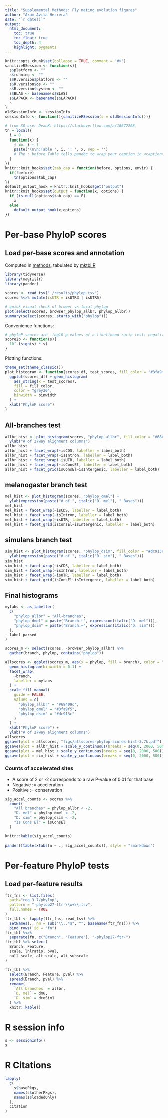 ```yaml
---
title: "Supplemental Methods: Fly mating evolution figures"
author: "Aram Avila-Herrera"
date: "`r date()`"
output:
  html_document:
    toc: true
    toc_float: true
    toc_depth: 4
    highlight: pygments
---
```


```r
knitr::opts_chunk$set(collapse = TRUE, comment = '#>')
sanitizeRSession <- function(s){
  s$platform <- ""
  s$running <- ""
  s$R.version$platform <- ""
  s$R.version$os <- ""
  s$R.version$system <- ""
  s$BLAS <- basename(s$BLAS)
  s$LAPACK <- basename(s$LAPACK)
  s
}
oldSessionInfo <- sessionInfo
sessionInfo <- function(){sanitizeRSession(s = oldSessionInfo())}

# from SO user DeanK: https://stackoverflow.com/a/18672268
tn = local({
  i = 0
  function(x) {
    i <<- i + 1
    paste('\n\n:Table ', i, ': ', x, sep = '')
    # The : before Table tells pandoc to wrap your caption in <caption></caption>
  }
})
knitr::knit_hooks$set(tab_cap = function(before, options, envir) {
  if(!before)
    tn(options$tab_cap)
})
default_output_hook = knitr::knit_hooks$get("output")
knitr::knit_hooks$set(output = function(x, options) {
  if (is.null(options$tab_cap) == F)
    x
  else
    default_output_hook(x,options)
})
```

# Per-base PhyloP scores

## Load per-base scores and annotation

Computed in [methods](./methods.html), tabulated by [mktbl.R](./scripts/mktbl.R)

```r
library(tidyverse)
library(magrittr)
library(pander)

scores <- read_tsv("./results/phylop.tsv")
scores %<>% mutate(isUTR = isUTR3 | isUTR5)

# quick visual check of brower vs local phylop
plot(select(scores, browser_phylop_allbr, phylop_allbr))
summary(select(scores, starts_with("phylop")))
```

Convenience functions:

```r
# phyloP scores are -log10 p-values of a likelihood ratio test: negative for acceleration, positive for conservation
score2p <- function(s){
  10^-(sign(s) * s)
}
```

Plotting functions:

```r
theme_set(theme_classic())
plot_histogram <- function(scores_df, test_scores, fill_color = "#3fa9f5", binwidth = 0.1){
  ggplot(scores_df) + geom_histogram(
    aes_string(x = test_scores),
    fill = fill_color,
    color = "grey20",
    binwidth = binwidth
  ) +
  xlab("PhyloP score")
}
```

## All-branches test

```r
allbr_hist <- plot_histogram(scores, "phylop_allbr", fill_color = "#68409c") +
  ylab("# of 27way alignment columns")
allbr_hist
allbr_hist + facet_wrap(~isCDS, labeller = label_both)
allbr_hist + facet_wrap(~isIntron, labeller = label_both)
allbr_hist + facet_wrap(~isUTR, labeller = label_both)
allbr_hist + facet_wrap(~isConsEl, labeller = label_both)
allbr_hist + facet_grid(isConsEl~isIntergenic, labeller = label_both)
```

## melanogaster branch test

```r
mel_hist <- plot_histogram(scores, "phylop_dmel") +
  ylab(expression(paste("# of ", italic("D. mel"), " Bases")))
mel_hist
mel_hist + facet_wrap(~isCDS, labeller = label_both)
mel_hist + facet_wrap(~isIntron, labeller = label_both)
mel_hist + facet_wrap(~isUTR, labeller = label_both)
mel_hist + facet_grid(isConsEl~isIntergenic, labeller = label_both)
```

## simulans branch test

```r
sim_hist <- plot_histogram(scores, "phylop_dsim", fill_color = "#dc913c") +
  ylab(expression(paste("# of ", italic("D. sim"), " Bases")))
sim_hist
sim_hist + facet_wrap(~isCDS, labeller = label_both)
sim_hist + facet_wrap(~isIntron, labeller = label_both)
sim_hist + facet_wrap(~isUTR, labeller = label_both)
sim_hist + facet_grid(isConsEl~isIntergenic, labeller = label_both)
```

## Final histograms

```r
mylabs <- as_labeller(
  c(
    "phylop_allbr" = "All~branches",
    "phylop_dmel" = paste("Branch:~", expression(italic("D. mel"))),
    "phylop_dsim" = paste("Branch:~", expression(italic("D. sim")))
  ),
  label_parsed
)

scores_m <- select(scores, -browser_phylop_allbr) %>%
  gather(branch, phylop, contains("phylop"))

allscores <- ggplot(scores_m, aes(x = phylop, fill = branch), color = "grey20") +
  geom_histogram(binwidth = 0.1) +
  facet_wrap(
    ~branch,
    labeller = mylabs
  ) +
  scale_fill_manual(
    guide = FALSE,
    values = c(
      "phylop_allbr" = "#68409c",
      "phylop_dmel" = "#3fa9f5",
      "phylop_dsim" = "#dc913c"
    )
  ) +
  xlab("PhyloP score") +
  ylab("# of 27way alignment columns")
allscores
ggsave(plot = allscores, "figs/allscores-phylop-scores-hist-3.7k.pdf")
ggsave(plot = allbr_hist + scale_y_continuous(breaks = seq(0, 2000, 500)) + coord_cartesian(ylim = c(0,2200)), "figs/allbr-phylop-scores-hist-3.7k.pdf")
ggsave(plot = mel_hist + scale_y_continuous(breaks = seq(0, 2000, 500)) + coord_cartesian(ylim = c(0,2200)), "figs/dm6-phylop-scores-hist-3.7k.pdf")
ggsave(plot = sim_hist + scale_y_continuous(breaks = seq(0, 2000, 500)) + coord_cartesian(ylim = c(0,2200)), "figs/droSim1-phylop-scores-hist-3.7k.pdf")
```

### Counts of accelerated sites

- A score of 2 or -2 corresponds to a raw P-value of 0.01 for that base
- Negative := acceleration
- Positive := conservation

```r
sig_accel_counts <- scores %>%
  count(
    "All branches" = phylop_allbr < -2,
    "D. mel" = phylop_dmel < -2,
    "D. sim" = phylop_dsim < -2,
    "Is Cons El" = isConsEl
  )
```

```r
knitr::kable(sig_accel_counts)
```

```r
pander(ftable(xtabs(n ~ ., sig_accel_counts)), style = "rmarkdown")
```

# Per-feature PhyloP tests

## Load per-feature results

```r
ftr_fns <- list.files(
  path="reg_3.7/phylop",
  pattern = "-phylop27-ftr-\\w+\\.tsv",
  full.names = TRUE
)
ftr_tbl <- lapply(ftr_fns, read_tsv) %>%
  setNames(., nm = sub("\\..*$", "", basename(ftr_fns))) %>%
  bind_rows(.id = "fn")
ftr_tbl %<>%
  separate(fn, c("Branch", "Feature"), "-phylop27-ftr-")
ftr_tbl %>% select(
  Branch, Feature,
  scale, lnlratio, pval,
  null_scale, alt_scale, alt_subscale
)
```

```r
ftr_tbl %>%
  select(Branch, Feature, pval) %>%
  spread(Branch, pval) %>%
  rename(
    `All branches` = allbr,
    `D. mel` = dm6,
    `D. sim` = droSim1
  ) %>%
  knitr::kable()
```

# R session info

```r
s <- sessionInfo()
s
```

# R Citations

```r
lapply(
  c(
    s$basePkgs,
    names(s$otherPkgs),
    names(s$loadedOnly)
  ),
  citation
)
```

<script>
// add bootstrap table styles to pander tables
function bootstrapStylePanderTables() {
  $('tr').parent().parent('table').addClass('table table-condensed');
}
$(document).ready(function () {
  bootstrapStylePanderTables();
});
</script>
